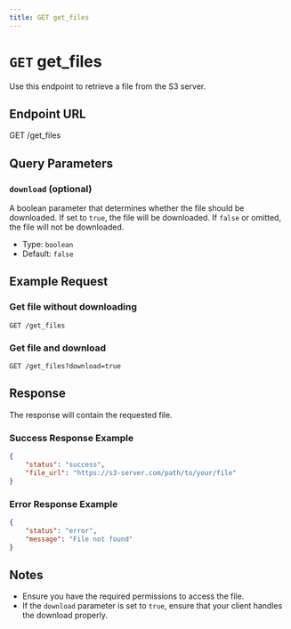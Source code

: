 ```yaml
---
title: GET get_files
---
```


# `GET` get_files

Use this endpoint to retrieve a file from the S3 server.

## Endpoint URL

GET /get_files

## Query Parameters

### `download` (optional)

A boolean parameter that determines whether the file should be downloaded. If set to `true`, the file will be downloaded. If `false` or omitted, the file will not be downloaded.

-   Type: `boolean`
-   Default: `false`

## Example Request

### Get file without downloading

```http
GET /get_files
```

### Get file and download

```http
GET /get_files?download=true
```

## Response

The response will contain the requested file.

### Success Response Example

```json
{
	"status": "success",
	"file_url": "https://s3-server.com/path/to/your/file"
}
```

### Error Response Example

```json
{
	"status": "error",
	"message": "File not found"
}
```

## Notes

-   Ensure you have the required permissions to access the file.
-   If the `download` parameter is set to `true`, ensure that your client handles the download properly.
